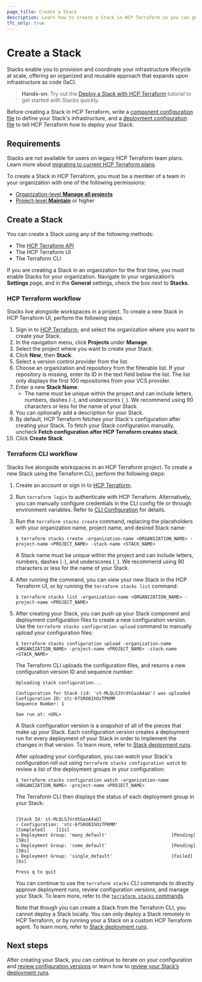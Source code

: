 ```yaml
---
page_title: Create a Stack
description: Learn how to create a Stack in HCP Terraform so you can get started deploying your infrastructure.
tfc_only: true
---
```


# Create a Stack

Stacks enable you to provision and coordinate your infrastructure lifecycle at scale, offering an organized and reusable approach that expands upon infrastructure as code (IaC).

> **Hands-on**: Try out the [Deploy a Stack with HCP Terraform](/terraform/tutorials/cloud/stacks-deploy) tutorial to get started with Stacks quickly.

Before creating a Stack in HCP Terraform, write a [component configuration file](/terraform/language/stacks/component/config) to define your Stack's infrastructure, and a [deployment configuration file](/terraform/language/stacks/deploy/config) to tell HCP Terraform how to deploy your Stack.

## Requirements

<Note>

Stacks are not available for users on legacy HCP Terraform team plans. Learn more about [migrating to current HCP Terraform plans](/terraform/cloud-docs/overview/migrate-teams-standard).

</Note>

To create a Stack in HCP Terraform, you must be a member of a team in your organization with one of the following permissions:
- [Organization-level **Manage all projects**](/terraform/cloud-docs/users-teams-organizations/permissions/organization#manage-all-projects)
- [Project-level **Maintain**](/terraform/cloud-docs/users-teams-organizations/permissions/project#project-maintain) or higher

## Create a Stack

You can create a Stack using any of the following methods:
- The [HCP Terraform API](/terraform/cloud-docs/api-docs/stacks)
- The HCP Terraform UI
- The Terraform CLI

If you are creating a Stack in an organization for the first time, you must enable Stacks for your organization. Navigate to your organization’s **Settings** page, and in the **General** settings, check the box next to **Stacks**.

### HCP Terraform workflow

Stacks live alongside workspaces in a project. To create a new Stack in HCP Terraform UI, perform the following steps:

1. Sign in to [HCP Terraform](https://app.terraform.io), and select the organization where you want to create your Stack.
1. In the navigation menu, click **Projects** under **Manage**.
1. Select the project where you want to create your Stack.
1. Click **New**, then **Stack**.
1. Select a version control provider from the list.
1. Choose an organization and repository from the filterable list. If your repository is missing, enter its ID in the text field below the list. The list only displays the first 100 repositories from your VCS provider.
1. Enter a new **Stack Name**.
    * The name must be unique within the project and can include letters, numbers, dashes (`-`), and underscores (`_`). We recommend using 90 characters or less for the name of your Stack.
1. You can optionally add a description for your Stack.
1. By default, HCP Terraform fetches your Stack's configuration after creating your Stack. To fetch your Stack configuration manually, uncheck **Fetch configuration after HCP Terraform creates stack**.
1. Click **Create Stack**.

### Terraform CLI workflow

Stacks live alongside workspaces in an HCP Terraform project. To create a new Stack using the Terraform CLI, perform the following steps:

1. Create an account or sign in to [HCP Terraform](https://app.terraform.io).
1. Run `terraform login` to authenticate with HCP Terraform. Alternatively, you can manually configure credentials in the CLI config file or through environment variables. Refer to [CLI Configuration](/terraform/cli/config/config-file#environment-variable-credentials) for details.
1. Run the `terraform stacks create` command, replacing the placeholders with your organization name, project name, and desired Stack name:

    ```shell-session
    $ terraform stacks create -organization-name <ORGANIZATION_NAME> -project-name <PROJECT_NAME> -stack-name <STACK_NAME>
    ```

    A Stack name must be unique within the project and can include letters, numbers, dashes (`-`), and underscores (`_`). We recommend using 90 characters or less for the name of your Stack.

1. After running the command, you can view your new Stack in the HCP Terraform UI, or by running the `terraform stacks list` command:

    ```shell-session
    $ terraform stacks list -organization-name <ORGANIZATION_NAME> -project-name <PROJECT_NAME>
    ```

1. After creating your Stack, you can push up your Stack component and deployment configuration files to create a new configuration version. Use the `terraform stacks configuration upload` command to manually upload your configuration files:

    ```shell-session
    $ terraform stacks configuration upload -organization-name <ORGANIZATION_NAME> -project-name <PROJECT_NAME> -stack-name <STACK_NAME>
    ```

    The Terraform CLI uploads the configuration files, and returns a new configuration version ID and sequence number:

    ```shell-session
    Uploading stack configuration...

    Configuration for Stack (id: 'st-MLQLSJVrdtGazA4aU') was uploaded
    Configuration ID: stc-6fSRO81hOzTPKMM
    Sequence Number: 1

    See run at: <URL>
    ```

    A Stack configuration version is a snapshot of all of the pieces that make up your Stack. Each configuration version creates a deployment run for every deployment of your Stack in order to implement the changes in that version. To learn more, refer to [Stack deployment runs](/terraform/cloud-docs/stacks/runs).

    After uploading your configuration, you can watch your Stack's configuration roll out using `terraform stacks configuration watch` to review a list of the deployment groups in your configuration:

    ```shell-session
    $ terraform stacks configuration watch -organization-name <ORGANIZATION_NAME> -project-name <PROJECT_NAME>
    ```

    The Terraform CLI then displays the status of each deployment group in your Stack:

    ```shell-session

    [Stack Id: st-MLQLSJVrdtGazA4aU]
    ✓ Configuration: 'stc-6fSRO81hOzTPKMM'                    [Completed]    [11s]
    ↻ Deployment Group: 'many_default'                        [Pending]      [58s]
    ↻ Deployment Group: 'some_default'                        [Pending]      [58s]
    ↻ Deployment Group: 'single_default'                      [Failed]       [6s]

    Press q to quit
    ```

    You can continue to use the `terraform stacks` CLI commands to directly approve deployment runs, review configuration versions, and manage your Stack. To learn more, refer to the [`terraform stacks` commands](/terraform/cli/commands/stacks).

    Note that though you can create a Stack from the Terraform CLI, you cannot deploy a Stack locally. You can only deploy a Stack remotely in HCP Terraform, or by running your a Stack on a custom HCP Terraform agent. To learn more, refer to [Stack deployment runs](/terraform/cloud-docs/stacks/runs).

## Next steps

After creating your Stack, you can continue to iterate on your configuration and [review configuration versions](/terraform/cloud-docs/stacks/deploy/configuration-versions) or learn how to [review your Stack’s deployment runs](/terraform/cloud-docs/stacks/deploy/runs).
